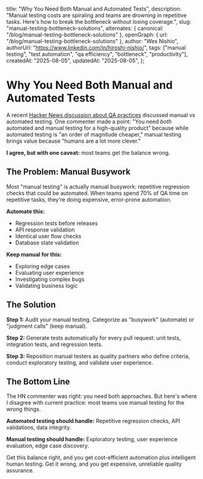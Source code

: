   title: "Why You Need Both Manual and Automated Tests",
  description:
    "Manual testing costs are spiraling and teams are drowning in repetitive tasks. Here's how to break the bottleneck without losing coverage.",
  slug: "manual-testing-bottleneck-solutions",
  alternates: { canonical: "/blog/manual-testing-bottleneck-solutions" },
  openGraph: { url: "/blog/manual-testing-bottleneck-solutions" },
  author: "Wes Nishio",
  authorUrl: "https://www.linkedin.com/in/hiroshi-nishio/",
  tags: ["manual testing", "test automation", "qa efficiency", "bottleneck", "productivity"],
  createdAt: "2025-08-05",
  updatedAt: "2025-08-05",
};

# Why You Need Both Manual and Automated Tests

A recent [Hacker News discussion about QA practices](https://news.ycombinator.com/item?id=41732084) discussed manual vs automated testing. One commenter made a point: "You need _both_ automated and manual testing for a high-quality product" because while automated testing is "an order of magnitude cheaper," manual testing brings value because "humans are a lot more clever."

**I agree, but with one caveat:** most teams get the balance wrong.

## The Problem: Manual Busywork

Most "manual testing" is actually manual busywork: repetitive regression checks that could be automated. When teams spend 70% of QA time on repetitive tasks, they're doing expensive, error-prone automation.

**Automate this:**
- Regression tests before releases
- API response validation  
- Identical user flow checks
- Database state validation

**Keep manual for this:**
- Exploring edge cases
- Evaluating user experience
- Investigating complex bugs
- Validating business logic

## The Solution

**Step 1:** Audit your manual testing. Categorize as "busywork" (automate) or "judgment calls" (keep manual).

**Step 2:** Generate tests automatically for every pull request: unit tests, integration tests, and regression tests.

**Step 3:** Reposition manual testers as quality partners who define criteria, conduct exploratory testing, and validate user experience.

## The Bottom Line

The HN commenter was right: you need both approaches. But here's where I disagree with current practice: most teams use manual testing for the wrong things.

**Automated testing should handle:** Repetitive regression checks, API validations, data integrity.

**Manual testing should handle:** Exploratory testing, user experience evaluation, edge case discovery.

Get this balance right, and you get cost-efficient automation plus intelligent human testing. Get it wrong, and you get expensive, unreliable quality assurance.